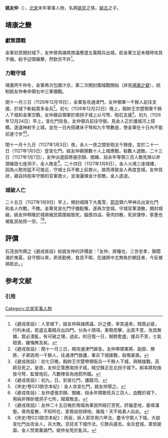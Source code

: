 '''姚友仲'''（{{bd|？||1127年|1月9日|}}），[[北宋|北宋]]末年軍事人物，名將[[姚兕|姚兕]]之孫，[[姚古|姚古]]之子。

== 靖康之變 ==
=== 獻策請戰 ===
金軍初至開封城下，友仲曾與諸將商議應遣五萬精兵出城，趁金軍立足未穩時攻其不備，給予迎頭痛擊，然欽宗不許<ref>《避戎夜話》：人至城下，姚友仲與諸將議，計之便，幸其遠來，賊眾必疲，行列未成，若選五萬精兵出四門，分為十頭項，乘勢而擊，出其不意，攻其無備，眾必潰亂，有可破之理。過此，則日復一日，賊勢愈盛，援兵不至，士氣阻喪，雖悔無及矣。</ref>。

=== 力戰守城 ===
靖康丙午仲冬，金軍再次包圍汴京，第二次開封圍城戰開始（詳見[[靖康之變|靖康之變]]），統制姚友仲奉命領右中三軍備戰。

閏十一月三日（1126年12月18日），金軍急攻通津門，友仲領軍一千餘人前往支援，於城下斬殺眾多金兵<ref>《避戎夜話》：閏十一月三日，賊攻通津門甚急，友仲帶領軍將、副部、隊將，子弟效用一千餘人，往通津門救護，軍兵下城接戰，殺傷甚眾。</ref>。初七（1126年12月22日）晚上，殿帥王宗楚領軍千餘人下城和金軍交戰，友仲親自領軍於南拐子城上以弓弩、砲石支援<ref>《避戎夜話》：初七日晚，殿帥王宗楚帶領衙兵一千餘人下城，與賊接戰，高師旦死之。是夜，友仲正策應南拐子城，賊交鋒正在北拐子城下。躬率將校施放弓弩，監督炮石，凡數陣皆為炮箭所臨。</ref>。初九（1126年12月24日）早上，宣化門告急，友仲領兵前往守御，見金人正於護城河上搭橋，遂選神射手上城，並在一日內搭建床子弩和九牛弩數座，使金軍在十日內不能前進寸步<ref>《避戎夜話》：初九，日，到宣化門，護龍河。</ref><ref>《宋史/卷023欽宗本紀》：金人攻宣化門，姚友仲禦之。</ref>。

閏十一月十九日（1127年1月3日）夜，金人一夜之間安砲五千餘座，並於二十一日（1127年1月5日）登宣化門，姚友仲親領數十人上城應戰，殺數人退敵。二十三日（1127年1月7日），友仲派遣部將張宗顏、閻維、段永年等領三百人敢死隊以斧頭摧毀七座洞子，金人敗走<ref>《避戎夜話》：友仲遣張宗顏、閻維、段永年領敢死兵三百人，血戰於城下，用純斧隊斫壞洞子七所，賊眾敗走。</ref>。二十四日（1127年1月8日），金人火燒三座城樓，因為火勢兇猛不可接近，守城士兵不敢上前救火，故而導致金人再度登城，友仲見狀，親自持劍率守御的官軍救火，並潑灑煉金汁拒敵，金人遂退。

=== 城破人亡 ===
二十五日（1127年1月9日）早上，開封城降下大風雪，[[郭京|郭京]]領六甲神兵出宣化門和金人作戰，不敵。金軍見宣化門守備鬆懈，遂再次登城，守城官軍潰散，開封城破。姚友仲稍晚於城南被民眾圍毆致死，腦漿四溢，骨肉四散，死狀悽慘，家產也被亂民劫掠一空。<ref>《避戎夜話》：友仲二十五日晚於南城為軍民所毆打至死，肝腦塗地，委填溝壑。骨肉星散，不知所在，家貲劫掠掃地，痛哉！天不祐善人如此。</ref><ref>《宋史/卷023欽宗本紀》：丙辰，妖人郭京用六甲法，盡令守禦人下城，大啟宣化門出攻金人，兵大敗。京託言下城作法，引餘兵遁去。金兵登城，眾皆披靡。金人焚南薰諸門。姚仲友死於亂兵。</ref>。

== 評價 ==
石茂良所撰之《避戎夜話》給姚友仲的評價是：「友仲，將種也，三世忠孝，聲聞滿於夷夏。自守御以來，夙夜勤勞，食息不暇，在諸將中尤無負於朝廷者，今反被禍若此。」

== 参考文献 ==
=== 引用 ===
{{Reflist|30em}}

{{DEFAULTSORT:yao youzhong}}
[[Category:北宋军事人物|Category:北宋军事人物]]